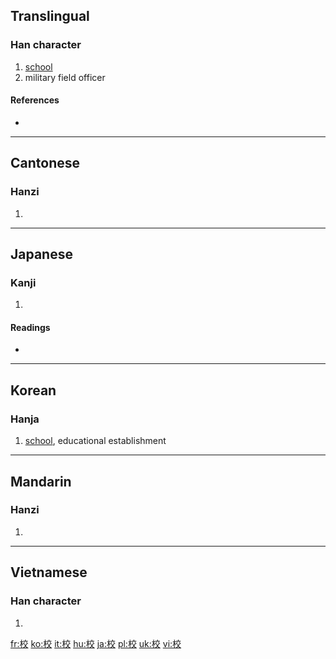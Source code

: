 ==Translingual==

===Han character===
{{Han char|rn=75|rad=木|as=06|sn=10|four=4094<sub>8</sub>|canj=木卜金大 (DYCK)|ids=⿰[[木]][[交]]}}

# [[school]]
# military field officer

====References====
* {{Han ref|kx=0522.250|dkj=14713|dj=0910.270|hdz=21205.080|uh=6821|ud=26657|bh=AED5|bd=44757}}

----

==Cantonese==

===Hanzi===
{{yue-hanzi|jyut=|y=gaau3, haau6}}

# {{defn|Cantonese}}

----

==Japanese==

===Kanji===
{{ja-kanji|grade=1|rs=木06}}

# {{defn|Japanese}}

====Readings====
* {{ja-readings|on=[[こう]] (kō), [[きょう]] (kyō)|kun=[[かせ]] (kase), [[くらべる]] (kuraberu), [[かんがえる]] (kangaeru)}}

----

==Korean==

===Hanja===
{{ko-hanja|hangeul=교|rv=gyo|mr=kyo|y=kyo|eumhun=학교|ehrv=hakgyo|ehmr=hakkyo|ehy=hakqkyo}}

# [[school]], educational establishment

----

==Mandarin==

===Hanzi===
{{cmn-hanzi|pin=[[xiào]] ([[xiao4]])|wg=hsiao<sup>4</sup>}}

# {{defn|Mandarin}}

----

==Vietnamese==

===Han character===
{{vi-hantu|[[giáo]], [[hiệu]], [[hào]]}}

# {{defn|Vietnamese}}

[[fr:校]]
[[ko:校]]
[[it:校]]
[[hu:校]]
[[ja:校]]
[[pl:校]]
[[uk:校]]
[[vi:校]]